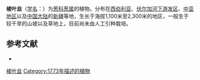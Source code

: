 {{Speciesbox
| name = 棱叶韭
| status = 
| status_system = 
| image =
| genus = Allium
| species = caeruleum
| authority = Pall.
}}

'''棱叶韭'''（[[学名|学名]]：{{lang|la|''Allium caeruleum''}}）为[[葱科|葱科]][[葱属|葱属]]的植物。分布在[[西伯利亚|西伯利亚]]、[[伏尔加河下游发区|伏尔加河下游发区]]、[[中亚地区|中亚地区]]以及[[中国大陆|中国大陆]]的[[新疆|新疆]]等地，生长于海拔1,100米至2,300米的地区，一般生于较干旱的山坡以及草地上，目前尚未由人工引种栽培。

== 参考文献 ==
<div class="references-small">
* {{cite web| url =http://www.bioinfo.cn/db05/KmzwSpecies.php?action=view&id=25283| title =棱叶韭| work =《中国高等植物数据库全库》| publisher =中国科学院微生物研究所| author =昆明植物研究所| accessdate =2009-02-25| deadurl =yes| archiveurl =https://web.archive.org/web/20160305081807/http://www.bioinfo.cn/db05/KmzwSpecies.php?action=view&id=25283| archivedate =2016-03-05}}
</div>
{{Taxonbar|from=Q296242}}

[[Category:葱属|棱叶韭]]
[[Category:1773年描述的植物|Category:1773年描述的植物]]


{{植物小作品}}